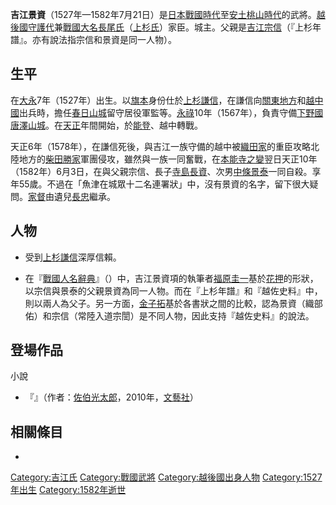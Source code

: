 {{日本武士
|名稱= 吉江 景資
|圖片名稱= 
|圖片大小= 
|圖片說明= 
|時代= [[日本戰國時代|日本戰國時代]]—[[安土桃山時代|安土桃山時代]]
|出生日期= [[大永|大永]]7年（1527年）
|出生地點= 
|逝世日期= [[天正_(日本)|天正]]10年6月3日（1582年7月21日）
|逝世地點= 
|假名= 
|羅馬字= 
|幼名= 
|改名= 
|别名= 
|諡号= 
|神号= 
|戒名= 
|洗禮名= 
|墓所= 
|朝廷官位= [[織部佑|織部佑]]
|幕府職位= 
|主君= [[上杉定實|上杉定實]]→[[上杉謙信|上杉謙信]]→[[上杉景勝|景勝]]
|藩= 
|氏族= {{tsl|ja|吉江氏}}
|父母= 父：[[吉江宗信|吉江宗信]]（『上杉年譜』。亦有說法指宗信和景資是同一人物）
|養父= 
|養母= 
|兄弟= 
|姐妹= 
|正室= 不詳
|側室= 
|嗣子= [[寺島長資|寺島長資]]、[[中條景泰|中條景泰]]、'''[[吉江長忠|長忠]]'''
|嗣女= 
|養子= 
|養女= 
}}
{{japanese|japanese=吉江 景資|kana=よしえ かげすけ|romaji=Yoshie Kagesuke}}
'''吉江景資'''（1527年—1582年7月21日）是[[日本戰國時代|日本戰國時代]]至[[安土桃山時代|安土桃山時代]]的武將。[[越後國|越後國]][[守護代|守護代]]兼[[戰國大名|戰國大名]][[長尾氏|長尾氏]]（[[上杉氏|上杉氏]]）家臣。{{tsl|ja|吉江城}}城主。父親是[[吉江宗信|吉江宗信]]（『上杉年譜』。亦有說法指宗信和景資是同一人物）。

== 生平 ==
在[[大永|大永]]7年（1527年）出生。以[[旗本|旗本]]身份仕於[[上杉謙信|上杉謙信]]，在謙信向[[關東地方|關東地方]]和[[越中國|越中國]]出兵時，擔任[[春日山城|春日山城]]留守居役軍監等。[[永祿|永祿]]10年（1567年），負責守備[[下野國|下野國]][[唐澤山城|唐澤山城]]。在[[天正_(日本)|天正]]年間開始，於[[能登國|能登]]、越中轉戰。

天正6年（1578年），在謙信死後，與吉江一族守備的越中被[[織田氏|織田家]]的重臣攻略北陸地方的[[柴田勝家|柴田勝家]]軍團侵攻，雖然與一族一同奮戰，在[[本能寺之變|本能寺之變]]翌日天正10年（1582年）6月3日，在{{tsl|ja|魚津城}}與父親宗信、長子[[寺島長資|寺島長資]]、次男[[中條景泰|中條景泰]]一同自殺。享年55歲。不過在「魚津在城眾十二名連署狀」中，沒有景資的名字，留下很大疑問。[[家督|家督]]由遺兒[[吉江長忠|長忠]]繼承。

== 人物 ==
*受到[[上杉謙信|上杉謙信]]深厚信賴。

*在『[[戰國人名辭典|戰國人名辭典]]』（{{lang|ja|戦国人名辞典}}）中，吉江景資項的執筆者[[福原圭一|福原圭一]]基於[[花押|花押]]的形狀，以宗信與景泰的父親景資為同一人物。而在『上杉年譜』和『越佐史料』中，則以兩人為父子。另一方面，[[金子拓|金子拓]]基於各書狀之間的比較，認為景資（織部佑）和宗信（常陸入道宗誾）是不同人物，因此支持『越佐史料』的說法。

== 登場作品 ==
;小說
*『{{lang|ja|蜃楼の城郭}}』（作者：[[佐伯光太郎|佐伯光太郎]]，2010年，[[文藝社|文藝社]]）

== 相關條目 ==
*{{tsl|ja|吉江氏}}

[[Category:吉江氏|Category:吉江氏]]
[[Category:戰國武將|Category:戰國武將]]
[[Category:越後國出身人物|Category:越後國出身人物]]
[[Category:1527年出生|Category:1527年出生]]
[[Category:1582年逝世|Category:1582年逝世]]